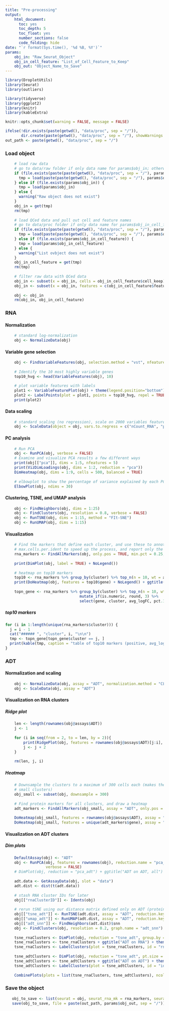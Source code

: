 ```yaml
---
title: "Pre-processing"
output:
    html_document:
      toc: yes
      toc_depth: 5
      toc_float: yes
      number_sections: false
      code_folding: hide
date: "`r format(Sys.time(), '%d %B, %Y')`"
params:
    obj_in: "Raw_Seurat_Object"
    obj_in_cell_feature: "List_of_Cell_Feature_to_Keep"
    obj_out: "Object_Name_to_Save"
---
```

 
```r
library(DropletUtils)
library(Seurat)
library(outliers)

library(tidyverse)
library(ggplot2)
library(knitr)
library(kableExtra)

knitr::opts_chunk$set(warning = FALSE, message = FALSE)

ifelse(!dir.exists(paste(getwd(), "data/proc", sep = "/")), 
       dir.create(paste(getwd(), "data/proc", sep = "/"), showWarnings = FALSE, recursive = TRUE), FALSE)
out_path <- paste(getwd(), "data/proc", sep = "/")
```

### Load object
```r
    # load raw data
    # go to data/raw folder if only data name for params$obj_in; otherwise, load the file with the entire path
    if (file.exists(paste(paste(getwd(), "data/proc", sep = "/"), params$obj_in, sep = "/"))){
      tmp = load(paste(paste(getwd(), "data/proc", sep = "/"), params$obj_in, sep = "/"))
    } else if (file.exists(params$obj_in)) {
      tmp = load(params$obj_in)
    } else {
      warning("Raw object does not exist")
    }
    obj_in = get(tmp)
    rm(tmp)
    
    # load QCed data and pull out cell and feature names
    # go to data/proc folder if only data name for params$obj_in_cell_feature; otherwise, load the file with the entire path
    if (file.exists(paste(paste(getwd(), "data/proc", sep = "/"), params$obj_in_cell_feature, sep = "/"))){
      tmp = load(paste(paste(getwd(), "data/proc", sep = "/"), params$obj_in_cell_feature, sep = "/"))
    } else if (file.exists(params$obj_in_cell_feature)) {
      tmp = load(params$obj_in_cell_feature)
    } else {
      warning("List ovbject does not exist")
    }
    obj_in_cell_feature = get(tmp)
    rm(tmp)
    
    # filter raw data with QCed data
    obj_in <- subset(x = obj_in, cells = obj_in_cell_feature$cell_keep)
    obj_in <- subset(x = obj_in, features = c(obj_in_cell_feature$feature_keep, rownames(obj_in@assays$ADT))) # add ADT features to avoid accidental removal
    
    obj <- obj_in
    rm(obj_in, obj_in_cell_feature)
```

### RNA
#### Normalization
```r
    # standard log-normalization
    obj <- NormalizeData(obj)
```

#### Variable gene selection
```r
    obj <- FindVariableFeatures(obj, selection.method = "vst", nfeatures = 2000)
    
    # Identify the 10 most highly variable genes
    top10_hvg <- head(VariableFeatures(obj), 10)

    # plot variable features with labels
    plot1 <- VariableFeaturePlot(obj) + theme(legend.position="bottom") + theme(legend.title=element_blank())
    plot2 <- LabelPoints(plot = plot1, points = top10_hvg, repel = TRUE) + theme(legend.position="bottom") + theme(legend.title=element_blank())
    print(plot2)
```

#### Data scaling
```r
    # standard scaling (no regression), scale on 2000 variables features
    obj <- ScaleData(object = obj, vars.to.regress = c("nCount_RNA", "percent.mito"))
```

#### PC analysis
```r
    # Run PCA
    obj <- RunPCA(obj, verbose = FALSE)
    # Examine and visualize PCA results a few different ways
    print(obj[["pca"]], dims = 1:5, nfeatures = 5)
    print(VizDimLoadings(obj, dims = 1:2, reduction = "pca"))
    DimHeatmap(obj, dims = 1:9, cells = 500, balanced = TRUE)
    
    # elbowplot to show the percentage of variance explained by each PCA
    ElbowPlot(obj, ndims = 30)
```

#### Clustering, TSNE, and UMAP analysis
```r
    obj <- FindNeighbors(obj, dims = 1:25)
    obj <- FindClusters(obj, resolution = 0.8, verbose = FALSE)
    obj <- RunTSNE(obj, dims = 1:15, method = "FIt-SNE")
    obj <- RunUMAP(obj, dims = 1:15)
```

#### Visualization
```r
    # Find the markers that define each cluster, and use these to annotate the clusters, we use
    # max.cells.per.ident to speed up the process, and report only the positive ones
    rna_markers <- FindAllMarkers(obj, only.pos = TRUE, min.pct = 0.25, logfc.threshold = 0.25, max.cells.per.ident = 100)
    
    print(DimPlot(obj, label = TRUE) + NoLegend())
    
    # heatmap on top10 markers 
    top10 <- rna_markers %>% group_by(cluster) %>% top_n(n = 10, wt = avg_logFC)
    print(DoHeatmap(obj, features = top10$gene) + NoLegend() + ggtitle("top10 markers") + theme(axis.text=element_text(size = 4)))
    
    topn_gene <- rna_markers %>% group_by(cluster) %>% top_n(n = 10, wt = avg_logFC) %>%
                                 mutate_if(is.numeric, round, 3) %>%
                                 select(gene, cluster, avg_logFC, pct.1, pct.2, p_val, p_val_adj)
```

##### top10 markers {.tabset} 
```r
for (i in 1:length(unique(rna_markers$cluster))) {
  j = i - 1
  cat("###### ", "cluster", i, "\n\n")
  tmp <- topn_gene[topn_gene$cluster == j, ]
  print(kable(tmp, caption = "table of top10 markers (positive, avg_logFC 0.25)") %>% kable_styling(bootstrap_options = "striped", full_width = F))
}
```

### ADT
#### Normalization and scaling
```r
    obj <- NormalizeData(obj, assay = "ADT", normalization.method = "CLR")
    obj <- ScaleData(obj, assay = "ADT")
```

#### Visualization on RNA clusters
##### Ridge plot
```r
    len <- length(rownames(obj@assays$ADT))
    j <- 1
    
    for (i in seq(from = 2, to = len, by = 2)){
        print(RidgePlot(obj, features = rownames(obj@assays$ADT)[j:i], assay = "ADT", same.y.lims = TRUE, log = TRUE,  ncol = 2))
        j <- j + 2
    }
    
    rm(len, j, i)
```

##### Heatmap
```r
    # Downsample the clusters to a maximum of 300 cells each (makes the heatmap easier to see for
    # small clusters)
    obj_small <- subset(obj, downsample = 300)
    
    # Find protein markers for all clusters, and draw a heatmap
    adt_markers <- FindAllMarkers(obj_small, assay = "ADT", only.pos = TRUE)
    
    DoHeatmap(obj_small, features = rownames(obj@assays$ADT), assay = "ADT", angle = 90) + NoLegend() + ggtitle("ADT on RNA, all")
    DoHeatmap(obj_small, features = unique(adt_markers$gene), assay = "ADT", angle = 90) + NoLegend() + ggtitle("ADT on RNA, DE markers")
```

#### Visualization on ADT clusters
##### Dim plots
```r
    DefaultAssay(obj) <- "ADT"
    obj <- RunPCA(obj, features = rownames(obj), reduction.name = "pca_adt", reduction.key = "pca_adt_", 
                  verbose = FALSE)
    # DimPlot(obj, reduction = "pca_adt") + ggtitle("ADT on ADT, all")
    
    adt.data <- GetAssayData(obj, slot = "data")
    adt.dist <- dist(t(adt.data))
    
    # stash RNA cluster IDs for later
    obj[["rnaClusterID"]] <- Idents(obj)
    
    # rerun tSNE using our distance matrix defined only on ADT (protein) levels.
    obj[["tsne_adt"]] <- RunTSNE(adt.dist, assay = "ADT", reduction.key = "adtTSNE_")
    obj[["umap_adt"]] <- RunUMAP(adt.dist, assay = "ADT", reduction.key = "adtUMAP_")
    obj[["adt_snn"]] <- FindNeighbors(adt.dist)$snn
    obj <- FindClusters(obj, resolution = 0.2, graph.name = "adt_snn")
    
    tsne_rnaClusters <- DimPlot(obj, reduction = "tsne_adt", group.by = "rnaClusterID") + NoLegend()
    tsne_rnaClusters <- tsne_rnaClusters + ggtitle("ADT on RNA") + theme(plot.title = element_text(hjust = 0.5))
    tsne_rnaClusters <- LabelClusters(plot = tsne_rnaClusters, id = "rnaClusterID", size = 4)
    
    tsne_adtClusters <- DimPlot(obj, reduction = "tsne_adt", pt.size = 0.5) + NoLegend()
    tsne_adtClusters <- tsne_adtClusters + ggtitle("ADT on ADT") + theme(plot.title = element_text(hjust = 0.5))
    tsne_adtClusters <- LabelClusters(plot = tsne_adtClusters, id = "ident", size = 4)
    
    CombinePlots(plots = list(tsne_rnaClusters, tsne_adtClusters), ncol = 2)
```

### Save the object
```r
   obj_to_save <- list(seurat = obj, seurat_rna_mk = rna_markers, seurat_adt_mk = adt_markers)
   save(obj_to_save, file = paste(out_path, params$obj_out, sep = "/"))
```

